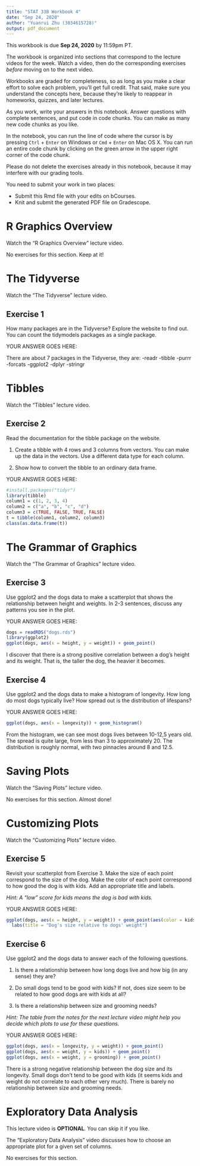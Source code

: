 ```yaml
---
title: "STAT 33B Workbook 4"
date: "Sep 24, 2020"
author: "Yuanrui Zhu (3034615728)"
output: pdf_document
---
```


This workbook is due __Sep 24, 2020__ by 11:59pm PT.

The workbook is organized into sections that correspond to the lecture videos
for the week. Watch a video, then do the corresponding exercises _before_
moving on to the next video.

Workbooks are graded for completeness, so as long as you make a clear effort to
solve each problem, you'll get full credit. That said, make sure you understand
the concepts here, because they're likely to reappear in homeworks, quizzes,
and later lectures.

As you work, write your answers in this notebook. Answer questions with
complete sentences, and put code in code chunks. You can make as many new code
chunks as you like.

In the notebook, you can run the line of code where the cursor is by pressing
`Ctrl` + `Enter` on Windows or `Cmd` + `Enter` on Mac OS X. You can run an
entire code chunk by clicking on the green arrow in the upper right corner of
the code chunk. 

Please do not delete the exercises already in this notebook, because it may
interfere with our grading tools.

You need to submit your work in two places:

* Submit this Rmd file with your edits on bCourses.
* Knit and submit the generated PDF file on Gradescope.


R Graphics Overview
===================

Watch the "R Graphics Overview" lecture video.

No exercises for this section. Keep at it!


The Tidyverse
=============

Watch the "The Tidyverse" lecture video.


## Exercise 1

How many packages are in the Tidyverse? Explore the website to find out. You
can count the tidymodels packages as a single package.

YOUR ANSWER GOES HERE:

There are about 7 packages in the Tidyverse, they are:
-readr
-tibble
-purrr
-forcats
-ggplot2
-dplyr
-stringr


Tibbles
=======

Watch the "Tibbles" lecture video.

## Exercise 2

Read the documentation for the tibble package on the website.

1. Create a tibble with 4 rows and 3 columns from vectors. You can make up the
   data in the vectors. Use a different data type for each column.

2. Show how to convert the tibble to an ordinary data frame.

YOUR ANSWER GOES HERE:

```r
#install.packages("tidyr")
library(tibble)
column1 = c(1, 2, 3, 4)
column2 = c("a", "b", "c", "d")
column3 = c(TRUE, FALSE, TRUE, FALSE)
t = tibble(column1, column2, column3)
class(as.data.frame(t))
```



The Grammar of Graphics
=======================

Watch the "The Grammar of Graphics" lecture video.


## Exercise 3

Use ggplot2 and the dogs data to make a scatterplot that shows the relationship
between height and weights. In 2-3 sentences, discuss any patterns you see in
the plot.

YOUR ANSWER GOES HERE:

```r
dogs = readRDS("dogs.rds")
library(ggplot2)
ggplot(dogs, aes(x = height, y = weight)) + geom_point()
```

I discover that there is a strong positive correlation between a dog's height and its weight. That is, the taller the dog, the heavier it becomes.


## Exercise 4

Use ggplot2 and the dogs data to make a histogram of longevity. How long do
most dogs typically live? How spread out is the distribution of lifespans?

YOUR ANSWER GOES HERE:

```r
ggplot(dogs, aes(x = longevity)) + geom_histogram()
```

From the histogram, we can see most dogs lives between 10-12,5 years old. The spread is quite large, from less than 3 to approximately 20. The distribution is roughly normal, with two pinnacles around 8 and 12.5.


Saving Plots
============

Watch the "Saving Plots" lecture video.

No exercises for this section. Almost done!


Customizing Plots
=================

Watch the "Customizing Plots" lecture video.

## Exercise 5

Revisit your scatterplot from Exercise 3. Make the size of each point
correspond to the size of the dog. Make the color of each point correspond to
how good the dog is with kids. Add an appropriate title and labels.

_Hint: A "low" score for kids means the dog is bad with kids._

YOUR ANSWER GOES HERE:

```r
ggplot(dogs, aes(x = height, y = weight)) + geom_point(aes(color = kids, size = weight)) +
  labs(title = "Dog's size relative to dogs' weight")

```



## Exercise 6

Use ggplot2 and the dogs data to answer each of the following questions.

1. Is there a relationship between how long dogs live and how big (in any
   sense) they are?

2. Do small dogs tend to be good with kids? If not, does size seem to be
   related to how good dogs are with kids at all?

3. Is there a relationship between size and grooming needs?

_Hint: The table from the notes for the next lecture video might help you
decide which plots to use for these questions._

YOUR ANSWER GOES HERE:


```r
ggplot(dogs, aes(x = longevity, y = weight)) + geom_point()
ggplot(dogs, aes(x = weight, y = kids)) + geom_point()
ggplot(dogs, aes(x = weight, y = grooming)) + geom_point()
```
There is a strong negative relationship between the dog size and its longevity. Small dogs don't tend to be good with kids (it seems kids and weight do not correlate to each other very much). There is barely no relationship between size and grooming needs.


Exploratory Data Analysis
=========================

This lecture video is **OPTIONAL**. You can skip it if you like.

The "Exploratory Data Analysis" video discusses how to choose an appropriate
plot for a given set of columns.

No exercises for this section.
